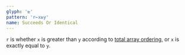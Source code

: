```yaml
---
glyph: '⊵'
pattern: 'r←x⊵y'
name: Succeeds Or Identical
---
```


`r` is whether `x` is greater than `y` according to [total array ordering](/info/ordering), or `x` is exactly equal to `y`.